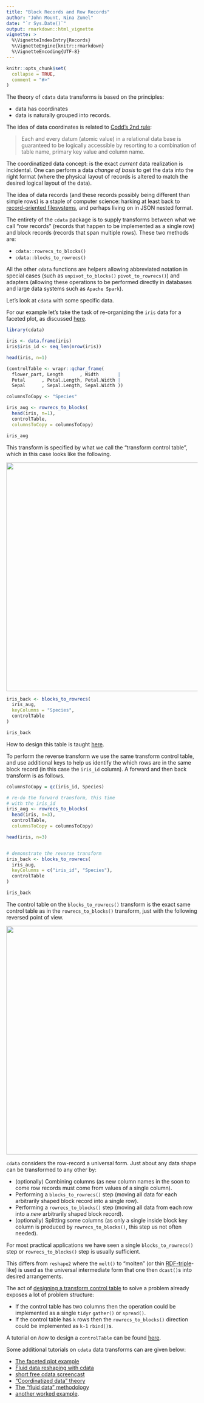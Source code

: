 ```yaml
---
title: "Block Records and Row Records"
author: "John Mount, Nina Zumel"
date: "`r Sys.Date()`"
output: rmarkdown::html_vignette
vignette: >
  %\VignetteIndexEntry{Records}
  %\VignetteEngine{knitr::rmarkdown}
  %\VignetteEncoding{UTF-8}
---
```


```r
knitr::opts_chunk$set(
  collapse = TRUE,
  comment = "#>"
)
```

The theory of `cdata` data transforms is based on the principles:

  * data has coordinates 
  * data is naturally grouped into records.
  
The idea of data coordinates is related to [Codd's 2nd rule](https://en.wikipedia.org/wiki/Codd%27s_12_rules): 
  
> Each and every datum (atomic value) in a relational data base is guaranteed to be logically accessible by resorting to a combination of table name, primary key value and column name.

The coordinatized data concept: is the exact *current* data realization is incidental.  One can perform a data *change of basis* to get the data into the right format (where the physical layout of records is altered to match the desired logical layout of the data).

The idea of data records (and these records possibly being different than simple rows) is a staple of computer science: harking at least back to [record-oriented filesystems](https://en.wikipedia.org/wiki/Record-oriented_filesystem), and perhaps living on in JSON nested format.

The entirety of the `cdata` package is to supply transforms between what we call "row records" (records that
happen to be implemented as a single row) and block records (records that span multiple rows).  These two
methods are:

  * `cdata::rowrecs_to_blocks()`
  * `cdata::blocks_to_rowrecs()`
  
All the other `cdata` functions are helpers allowing abbreviated notation in special cases (such as `unpivot_to_blocks()` `pivot_to_rowrecs()`) and adapters (allowing these operations to be performed directly in databases and large data systems such as `Apache Spark`).


Let's look at `cdata` with some specific data.

For our example let's take the task of re-organizing the `iris` data for a faceted plot, as
discussed [here](http://www.win-vector.com/blog/2018/10/faceted-graphs-with-cdata-and-ggplot2/).

```r
library(cdata)

iris <- data.frame(iris)
iris$iris_id <- seq_len(nrow(iris))

head(iris, n=1)

(controlTable <- wrapr::qchar_frame(
  flower_part, Length      , Width       |
  Petal      , Petal.Length, Petal.Width |
  Sepal      , Sepal.Length, Sepal.Width ))

columnsToCopy <- "Species"

iris_aug <- rowrecs_to_blocks(
  head(iris, n=1),
  controlTable,
  columnsToCopy = columnsToCopy)

iris_aug
```

This transform is specified by what we call the "transform control table", which in this case
looks like the following.

<img src="rowrecs_to_blocks.png" width="600">

```r
iris_back <- blocks_to_rowrecs(
  iris_aug,
  keyColumns = "Species",
  controlTable
)

iris_back
```

How to design this table is taught [here](https://winvector.github.io/cdata/articles/design.html).

To perform the reverse transform we use the same transform control table, and use additional keys to help us identify the
which rows are in the same block record (in this case the `iris_id` column).  A forward and then back transform is as follows.

```r
columnsToCopy = qc(iris_id, Species)

# re-do the forward transform, this time
# with the iris_id
iris_aug <- rowrecs_to_blocks(
  head(iris, n=3),
  controlTable,
  columnsToCopy = columnsToCopy)

head(iris, n=3)


# demonstrate the reverse transform
iris_back <- blocks_to_rowrecs(
  iris_aug,
  keyColumns = c("iris_id", "Species"),
  controlTable
)

iris_back
```

The control table on the `blocks_to_rowrecs()` transform is the exact same control table as in the `rowrecs_to_blocks()` transform, just with the following reversed point of view.

<img src="blocks_to_rowrecs.png" width="600">

`cdata` considers the row-record a universal form.  Just about any data shape can be transformed to any other by:

 * (optionally) Combining columns (as new column names in the soon to come row records must come from values of a single column).
 * Performing a `blocks_to_rowrecs()` step (moving all data for each arbitrarily shaped block record into a single row).
 * Performing a `rowrecs_to_blocks()` step (moving all data from each row into a *new* arbitrarily shaped block record).
 * (optionally) Splitting some columns (as only a single inside block key column is produced by `rowrecs_to_blocks()`, this step us not often needed).
 
For most practical applications we have seen a single `blocks_to_rowrecs()` step or `rowrecs_to_blocks()` step is usually sufficient.

This differs from `reshape2` where the `melt()` to "molten" (or thin [RDF-triple](https://en.wikipedia.org/wiki/Semantic_triple)-like) is used as the universal intermediate form that one then `dcast()`s into desired arrangements.

The act of [designing a transform control table](https://winvector.github.io/cdata/articles/design.html) to solve a problem already exposes a lot of problem structure:

 * If the control table has two columns then the operation could be implemented as a single `tidyr` `gather()` or `spread()`.
 * If the control table has `k` rows then the `rowrecs_to_blocks()` direction could be implemented as `k-1` `rbind()`s.

A tutorial on *how* to design a `controlTable` can be found [here](https://winvector.github.io/cdata/articles/design.html).

Some additional tutorials on `cdata` data transforms can are given below:

  * [The faceted plot example](http://www.win-vector.com/blog/2018/10/faceted-graphs-with-cdata-and-ggplot2/)
  * [Fluid data reshaping with cdata](http://winvector.github.io/FluidData/FluidDataReshapingWithCdata.html)
  * [short free cdata screencast](https://youtu.be/4cYbP3kbc0k)
  * ["Coordinatized data" theory](http://winvector.github.io/FluidData/RowsAndColumns.html) 
  * [The "fluid data" methodology](http://winvector.github.io/FluidData/FluidData.html)
  * [another worked example](http://winvector.github.io/FluidData/DataWranglingAtScale.html).

